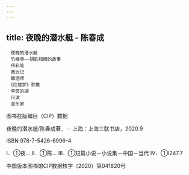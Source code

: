 ```yaml
---
---
---
```

title: 夜晚的潜水艇 - 陈春成
---


```
　夜晚的潜水艇
　竹峰寺——钥匙和碑的故事
　传彩笔
　裁云记
　酿酒师
　《红楼梦》弥撒
　李茵的湖
　尺波
　音乐家
```



图书在版编目（CIP）数据

夜晚的潜水艇/陈春成著．-- 上海：上海三联书店，2020.9

ISBN 978-7-5426-6996-4

Ⅰ．①夜… Ⅱ．①陈… Ⅲ．①短篇小说－小说集－中国－当代 Ⅳ．①I247.7

中国版本图书馆CIP数据核字（2020）第041820号